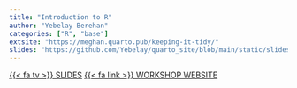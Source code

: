 ```yaml
---
title: "Introduction to R"
author: "Yebelay Berehan"
categories: ["R", "base"]
extsite: "https://meghan.quarto.pub/keeping-it-tidy/"
slides: "https://github.com/Yebelay/quarto_site/blob/main/static/slides/Rintro/Day%201.html"
---
```

[{{< fa tv >}} SLIDES](https://github.com/Yebelay/quarto_site/blob/main/static/slides/Rintro/Day%201.html){class="btn btn-secondary" target="_blank"} [{{< fa link >}} WORKSHOP WEBSITE](https://github.com/Yebelay/quarto_site/blob/main/static/slides/Rintro/Day%201.html){class="btn btn-secondary" target="_blank"}

